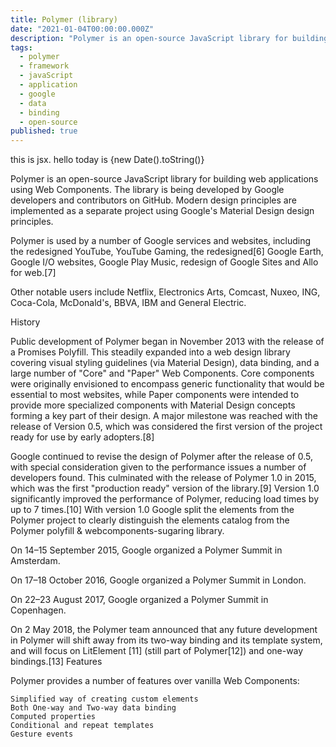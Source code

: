 ```yaml
---
title: Polymer (library)
date: "2021-01-04T00:00:00.000Z"
description: "Polymer is an open-source JavaScript library for building web applications using Web Components. The library is being developed by Google developers and contributors on GitHub."
tags:
  - polymer
  - framework
  - javaScript
  - application
  - google
  - data
  - binding
  - open-source
published: true
---
```


<p>this is jsx. hello today is {new Date().toString()}</p>

Polymer is an open-source JavaScript library for building web applications using Web Components. The library is being developed by Google developers and contributors on GitHub. Modern design principles are implemented as a separate project using Google's Material Design design principles.

Polymer is used by a number of Google services and websites, including the redesigned YouTube, YouTube Gaming, the redesigned[6] Google Earth, Google I/O websites, Google Play Music, redesign of Google Sites and Allo for web.[7]

Other notable users include Netflix, Electronics Arts, Comcast, Nuxeo, ING, Coca-Cola, McDonald's, BBVA, IBM and General Electric.

History

Public development of Polymer began in November 2013 with the release of a Promises Polyfill. This steadily expanded into a web design library covering visual styling guidelines (via Material Design), data binding, and a large number of "Core" and "Paper" Web Components. Core components were originally envisioned to encompass generic functionality that would be essential to most websites, while Paper components were intended to provide more specialized components with Material Design concepts forming a key part of their design. A major milestone was reached with the release of Version 0.5, which was considered the first version of the project ready for use by early adopters.[8]

Google continued to revise the design of Polymer after the release of 0.5, with special consideration given to the performance issues a number of developers found. This culminated with the release of Polymer 1.0 in 2015, which was the first "production ready" version of the library.[9] Version 1.0 significantly improved the performance of Polymer, reducing load times by up to 7 times.[10] With version 1.0 Google split the elements from the Polymer project to clearly distinguish the elements catalog from the Polymer polyfill & webcomponents-sugaring library.

On 14–15 September 2015, Google organized a Polymer Summit in Amsterdam.

On 17–18 October 2016, Google organized a Polymer Summit in London.

On 22–23 August 2017, Google organized a Polymer Summit in Copenhagen.

On 2 May 2018, the Polymer team announced that any future development in Polymer will shift away from its two-way binding and its template system, and will focus on LitElement [11] (still part of Polymer[12]) and one-way bindings.[13]
Features

Polymer provides a number of features over vanilla Web Components:

    Simplified way of creating custom elements
    Both One-way and Two-way data binding
    Computed properties
    Conditional and repeat templates
    Gesture events
